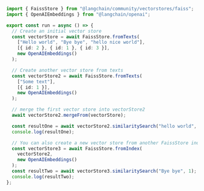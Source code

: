 ```typescript
import { FaissStore } from "@langchain/community/vectorstores/faiss";
import { OpenAIEmbeddings } from "@langchain/openai";

export const run = async () => {
  // Create an initial vector store
  const vectorStore = await FaissStore.fromTexts(
    ["Hello world", "Bye bye", "hello nice world"],
    [{ id: 2 }, { id: 1 }, { id: 3 }],
    new OpenAIEmbeddings()
  );

  // Create another vector store from texts
  const vectorStore2 = await FaissStore.fromTexts(
    ["Some text"],
    [{ id: 1 }],
    new OpenAIEmbeddings()
  );

  // merge the first vector store into vectorStore2
  await vectorStore2.mergeFrom(vectorStore);

  const resultOne = await vectorStore2.similaritySearch("hello world", 1);
  console.log(resultOne);

  // You can also create a new vector store from another FaissStore index
  const vectorStore3 = await FaissStore.fromIndex(
    vectorStore2,
    new OpenAIEmbeddings()
  );
  const resultTwo = await vectorStore3.similaritySearch("Bye bye", 1);
  console.log(resultTwo);
};
```